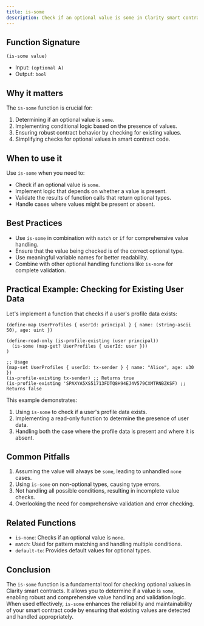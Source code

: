 ```yaml
---
title: is-some
description: Check if an optional value is some in Clarity smart contracts.
---
```


## Function Signature

```clarity
(is-some value)
```

- Input: `(optional A)`
- Output: `bool`

## Why it matters

The `is-some` function is crucial for:

1. Determining if an optional value is `some`.
2. Implementing conditional logic based on the presence of values.
3. Ensuring robust contract behavior by checking for existing values.
4. Simplifying checks for optional values in smart contract code.

## When to use it

Use `is-some` when you need to:

- Check if an optional value is `some`.
- Implement logic that depends on whether a value is present.
- Validate the results of function calls that return optional types.
- Handle cases where values might be present or absent.

## Best Practices

- Use `is-some` in combination with `match` or `if` for comprehensive value handling.
- Ensure that the value being checked is of the correct optional type.
- Use meaningful variable names for better readability.
- Combine with other optional handling functions like `is-none` for complete validation.

## Practical Example: Checking for Existing User Data

Let's implement a function that checks if a user's profile data exists:

```clarity
(define-map UserProfiles { userId: principal } { name: (string-ascii 50), age: uint })

(define-read-only (is-profile-existing (user principal))
  (is-some (map-get? UserProfiles { userId: user }))
)

;; Usage
(map-set UserProfiles { userId: tx-sender } { name: "Alice", age: u30 })
(is-profile-existing tx-sender) ;; Returns true
(is-profile-existing 'SPAXYA5XS51713FDTQ8H94EJ4V579CXMTRNBZKSF) ;; Returns false
```

This example demonstrates:
1. Using `is-some` to check if a user's profile data exists.
2. Implementing a read-only function to determine the presence of user data.
3. Handling both the case where the profile data is present and where it is absent.

## Common Pitfalls

1. Assuming the value will always be `some`, leading to unhandled `none` cases.
2. Using `is-some` on non-optional types, causing type errors.
3. Not handling all possible conditions, resulting in incomplete value checks.
4. Overlooking the need for comprehensive validation and error checking.

## Related Functions

- `is-none`: Checks if an optional value is `none`.
- `match`: Used for pattern matching and handling multiple conditions.
- `default-to`: Provides default values for optional types.

## Conclusion

The `is-some` function is a fundamental tool for checking optional values in Clarity smart contracts. It allows you to determine if a value is `some`, enabling robust and comprehensive value handling and validation logic. When used effectively, `is-some` enhances the reliability and maintainability of your smart contract code by ensuring that existing values are detected and handled appropriately.
